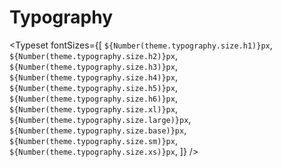 
<Meta title="Design System/Design Tokens/Typography" />

# Typography

<Typeset
  fontSizes={[
    `${Number(theme.typography.size.h1)}px`,
    `${Number(theme.typography.size.h2)}px`,
    `${Number(theme.typography.size.h3)}px`,
    `${Number(theme.typography.size.h4)}px`,
    `${Number(theme.typography.size.h5)}px`,
    `${Number(theme.typography.size.h6)}px`,
    `${Number(theme.typography.size.xl)}px`,
    `${Number(theme.typography.size.large)}px`,
    `${Number(theme.typography.size.base)}px`,
    `${Number(theme.typography.size.sm)}px`,
    `${Number(theme.typography.size.xs)}px`,
  ]}
/>

